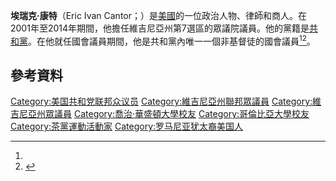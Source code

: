 {{Infobox Officeholder
|name            = Eric Cantor
|image           = Eric Cantor, official 113th Congress photo portrait.jpg
|state           = [[維吉尼亞州|維吉尼亞州]]
|district        = {{ushr|Virginia|7|7th}}
|term_start      = 2001年1月3日
|term_end        = 2014年8月18日
|predecessor     = [[Thomas_J._Bliley,_Jr.|Thomas Bliley]]
|successor       = [[戴夫·布拉特|戴夫·布拉特]]
|office1         = [[Party_leaders_of_the_United_States_House_of_Representatives|House Majority Leader]]
|deputy1         = [[Kevin_McCarthy_(California_politician)|Kevin McCarthy]]
|term_start1     = January 3, 2011
|term_end1       = August 1, 2014
|predecessor1    = [[Steny_Hoyer|Steny Hoyer]]
|successor1      = [[Kevin_McCarthy_(California_politician)|Kevin McCarthy]]
|office2         = [[Party_leaders_of_the_United_States_House_of_Representatives|House Minority Whip]]
|leader2         = [[John_Boehner|John Boehner]]
|term_start2     = January 3, 2009
|term_end2       = January 3, 2011
|predecessor2    = [[Roy_Blunt|Roy Blunt]]
|successor2      = [[Steny_Hoyer|Steny Hoyer]]
|office3         = [[Party_leaders_of_the_United_States_House_of_Representatives|House Republican Chief Deputy Whip]]
|leader3         = [[Tom_DeLay|Tom DeLay]]<br>[[Roy_Blunt|Roy Blunt]] {{small|(Acting)}}<br>[[John_Boehner|John Boehner]]
|term_start3     = January 3, 2003
|term_end3       = January 3, 2009
|predecessor3    = [[Roy_Blunt|Roy Blunt]]
|successor3      = [[Kevin_McCarthy_(California_politician)|Kevin McCarthy]]
|state_delegate4 = Virginia
|district4       = 73rd
|term_start4     = January 8, 1992
|term_end4       = January 3, 2001
|predecessor4    = [[Walter_Stosch|Walter Stosch]]
|successor4      = [[John_O'Bannon|John O'Bannon]]
|birth_name      = Eric Ivan Cantor
|birth_date      = {{birth date and age|1963|6|6}}
|birth_place     = [[美國|美國]][[維吉尼亞在|維吉尼亞在]][[里奇蒙|里奇蒙]]
|death_date      =
|death_place     =
|party           = [[共和黨_(美國)|共和黨]]
|spouse          = Diana Fine
|children        = Evan<br>Jenna<br>Michael
|alma_mater      = {{nowrap|[[George_Washington_University|George Washington University]]}}<br>[[William_&_Mary_Law_School|William & Mary Law School]]<br>[[Columbia_Graduate_School_of_Architecture,_Planning_and_Preservation|Columbia University]]
|religion        = [[猶太教|猶太教]]
}}
'''埃瑞克·康特'''（Eric Ivan Cantor；{{bd|1963年|6月6日}}）是[[美國|美國]]的一位政治人物、律師和商人。在2001年至2014年期間，他擔任維吉尼亞州第7選區的眾議院議員。他的黨籍是[[共和黨_(美國)|共和黨]]。在他就任國會議員期間，他是共和黨內唯一一個非基督徒的國會議員<ref name=Cantorelected/><ref>{{cite news|last1=Lachman|first1=Samantha|title=With Eric Cantor Defeat, Congressional Republicans Lose Only Non-Christian|url=http://www.huffingtonpost.com/2014/06/10/eric-cantor-republicans-religion_n_5482432.html|accessdate=June 11, 2014|work=The Huffington Post|date=June 11, 2014|archive-date=2019-03-26|archive-url=https://web.archive.org/web/20190326181727/https://www.huffingtonpost.com/2014/06/10/eric-cantor-republicans-religion_n_5482432.html|dead-url=no}}</ref>。
==參考資料==
{{reflist}}

{{DEFAULTSORT: Cantor, Eric}}
[[Category:美国共和党联邦众议员|Category:美国共和党联邦众议员]]
[[Category:維吉尼亞州聯邦眾議員|Category:維吉尼亞州聯邦眾議員]]
[[Category:維吉尼亞州眾議員|Category:維吉尼亞州眾議員]]
[[Category:喬治·華盛頓大學校友|Category:喬治·華盛頓大學校友]]
[[Category:哥倫比亞大學校友|Category:哥倫比亞大學校友]]
[[Category:茶黨運動活動家|Category:茶黨運動活動家]]
[[Category:罗马尼亚犹太裔美国人|Category:罗马尼亚犹太裔美国人]]